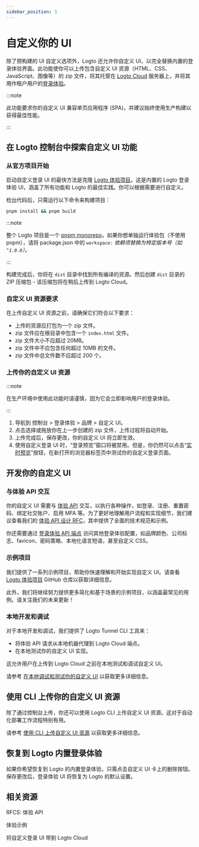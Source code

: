 ```yaml
---
sidebar_position: 3
---
```


# 自定义你的 UI

除了预构建的 UI 自定义选项外，Logto 还允许你自定义 UI，以完全替换内置的登录体验界面。此功能使你可以上传包含自定义 UI 资源（HTML、CSS、JavaScript、图像等）的 zip 文件，将其托管在 [Logto Cloud](https://cloud.logto.io) 服务器上，并将其用作租户用户的[登录体验](/end-user-flows#authentication-flows)。

:::note

此功能要求你的自定义 UI 兼容单页应用程序 (SPA)，并建议始终使用生产构建以获得最佳性能。

:::

## 在 Logto 控制台中探索自定义 UI 功能

### 从官方项目开始

启动自定义登录 UI 的最快方法是克隆 [Logto 体验项目](https://github.com/logto-io/logto/tree/master/packages/experience)。这是内置的 Logto 登录体验 UI，涵盖了所有功能和 Logto 的最佳实践。你可以根据需要进行自定义。

检出代码后，只需运行以下命令来构建项目：

```bash
pnpm install && pnpm build
```

:::note

整个 Logto 项目是一个 [pnpm monorepo](https://pnpm.io/workspaces)，如果你想单独运行体验包（不使用 pnpm），请将 package.json 中的 `workspace:` _依赖项替换为特定版本号（如 `^1.0.0`）。_

:::

构建完成后，你将在 `dist` 目录中找到所有编译的资源。然后创建 `dist` 目录的 ZIP 压缩包 - 该压缩包将在稍后上传到 Logto Cloud。

### 自定义 UI 资源要求

在上传自定义 UI 资源之前，请确保它们符合以下要求：

- 上传的资源应打包为一个 zip 文件。
- zip 文件应在根目录中包含一个 `index.html` 文件。
- zip 文件大小不应超过 20MB。
- zip 文件中不应包含任何超过 10MB 的文件。
- zip 文件中总文件数不应超过 200 个。

### 上传你的自定义 UI 资源

:::note

在生产环境中使用此功能时请谨慎，因为它会立即影响用户的登录体验。

:::

1. 导航到 <CloudLink to="/sign-in-experience/branding">控制台 > 登录体验 > 品牌 > 自定义 UI</CloudLink>。
2. 点击选择或拖放你在上一步创建的 zip 文件，上传过程将自动开始。
3. 上传完成后，保存更改，你的自定义 UI 将立即生效。
4. 使用自定义登录 UI 时，“登录预览”窗口将被禁用。但是，你仍然可以点击“[实时预览](/customization/live-preview)”按钮，在新打开的浏览器标签页中测试你的自定义登录页面。

## 开发你的自定义 UI

### 与体验 API 交互

你的自定义 UI 需要与 [体验 API](https://openapi.logto.io/group/endpoint-experience) 交互，以执行各种操作，如登录、注册、重置密码、绑定社交账户、启用 MFA 等。为了更好地理解用户流程和实现细节，我们建议查看我们的 [体验 API 设计 RFC](https://github.com/logto-io/rfcs/blob/master/draft/0004-experience-api.md)，其中提供了全面的技术规范和示例。

你还需要通过 [登录体验 API 端点](https://openapi.logto.io/operation/operation-getsigninexperienceconfig) 访问其他登录体验配置，如品牌颜色、公司标志、favicon、密码策略、本地化语言短语，甚至自定义 CSS。

### 示例项目

我们提供了一系列示例项目，帮助你快速理解和开始实现自定义 UI。请查看 [Logto 体验项目](https://github.com/logto-io/experience-samples) GitHub 仓库以获取详细信息。

此外，我们将继续努力提供更多简化和基于场景的示例项目，以涵盖最常见的用例。请关注我们的未来更新！

### 本地开发和调试

对于本地开发和调试，我们提供了 Logto Tunnel CLI 工具来：

- 将体验 API 请求从本地机器代理到 Logto Cloud 端点。
- 在本地测试你的自定义 UI 实现。

这允许用户在上传到 Logto Cloud 之前在本地测试和调试自定义 UI。

请参考 [在本地调试和测试你的自定义 UI](/customization/bring-your-ui/debug-and-test-your-custom-ui-locally/) 以获取更多详细信息。

## 使用 CLI 上传你的自定义 UI 资源

除了通过控制台上传，你还可以使用 Logto CLI 上传自定义 UI 资源。这对于自动化部署工作流程特别有用。

请参考 [使用 CLI 上传自定义 UI 资源](/customization/bring-your-ui/upload-custom-ui-assets-using-cli/) 以获取更多详细信息。

## 恢复到 Logto 内置登录体验

如果你希望恢复到 Logto 的内置登录体验，只需点击自定义 UI 卡上的删除按钮。保存更改后，登录体验 UI 将恢复为 Logto 的默认设置。

## 相关资源

<Url href="https://github.com/logto-io/rfcs/blob/master/draft/0004-experience-api.md#2-sign-in-with-username--password-and-fulfill-email">
  RFCS: 体验 API
</Url>

<Url href="https://github.com/logto-io/experience-samples">体验示例</Url>

<Url href="https://blog.logto.io/bring-your-own-ui">将自定义登录 UI 带到 Logto Cloud</Url>
